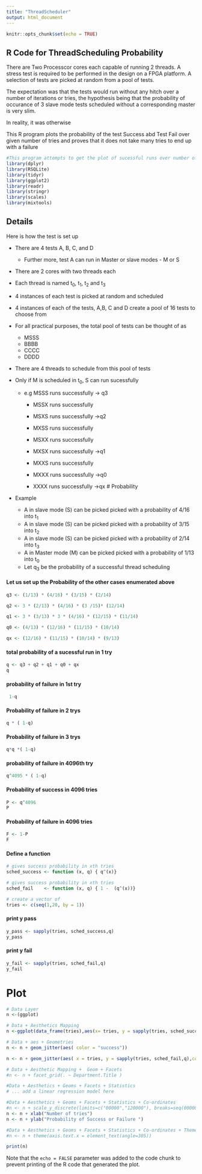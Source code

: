 ```yaml
---
title: "ThreadScheduler"
output: html_document
---
```


```r
knitr::opts_chunk$set(echo = TRUE)
```

## R Code for ThreadScheduling Probability

There are Two Processcor cores each capable of running 2 threads.
A stress test is required to be  performed in the design on a FPGA platform. A selection of tests are picked at random from a pool of tests. 

The expectation was that the tests would run without any hitch over a number of iterations or tries, the hypothesis being that the probability of occurance of  3 slave mode tests scheduled without a corresponding master is very slim.

In reality, it was otherwise

This R program plots the probability of the test Success abd Test Fail over given number of tries and proves that it does not take many tries to end up with a failure

```r
#This program attempts to get the plot of sucessful runs over number of tries
library(dplyr)
library(RSQLite)
library(tidyr)
library(ggplot2)
library(readr)
library(stringr)
library(scales)
library(mixtools)


```
## Details
Here is how the test is set up 

* There are 4  tests  A, B, C, and D
    + Further more, test A can run in Master or slave modes - M or S
* There are 2 cores with two threads each
* Each thread is named t~0~, t~1~, t~2~ and t~3~
* 4 instances of each test is picked at random and scheduled 
* 4 instances of each of the tests, A,B, C and D  create a pool of 16 tests to choose from 
* For all practical purposes, the total pool of tests can be thought of as
    + MSSS
    + BBBB
    + CCCC
    + DDDD
 
* There are 4 threads to schedule from this pool of tests

* Only if M is scheduled in t~0~, S can run sucessfully
    + e.g MSSS runs successfully -> q3

        - MSSX runs successfully
        - MSXS runs successfully ->q2
        - MXSS runs successfully

        - MSXX runs successfully
        - MXSX runs successfully ->q1
        - MXXS runs successfully

        - MXXX runs successfully ->q0

        - XXXX runs successfully ->qx
# Probability 
* Example
    + A in slave  mode (S) can be picked  picked with a probability of 4/16 into t~1~
    + A in slave  mode (S) can be picked  picked with a probability of 3/15 into t~2~
    + A in slave  mode (S) can be picked  picked with a probability of 2/14 into t~3~
    + A in Master mode (M) can be picked  picked with a probability of 1/13 into t~0~
    + Let q~3~ be the probability of a successful thread scheduling 

#### Let us set up the Probability of the other cases enumerated above
```r
q3 <- (1/13) * (4/16) * (3/15) * (2/14)

q2 <- 3 * (2/13) * (4/16) * (3 /15)* (12/14)

q1 <- 3 * (3/13) * 3 * (4/16) * (12/15) * (11/14)

q0 <- (4/13) * (12/16) * (11/15) * (10/14)

qx <- (12/16) * (11/15) * (10/14) * (9/13)

```
#### total probability of a sucessful run in 1 try 
```r
q <- q3 + q2 + q1 + q0 + qx
q
```

#### probability of failure in 1st try

```r
 1-q
```
 
#### Probability of failure in  2 trys
```r
q * ( 1-q)
```

#### Probability of failure in 3 trys

```r
q*q *( 1-q)
```
#### probability of failure in 4096th try 
```r
q^4095 * ( 1-q)
```
#### Probability of success in 4096 tries
```r
P <- q^4096
P
```
#### Probability of failure in 4096 tries
```r
F <- 1-P
F
```


#### Define a function 
```r
# gives success probability in xth tries
sched_success <- function (x, q) { q^(x)}

# gives success probability in xth tries
sched_fail    <- function (x, q) { 1 -  (q^(x))}

# create a vector of 
tries <- c(seq(1,20, by = 1))
```
#### print y pass

```r
y_pass <- sapply(tries, sched_success,q)
y_pass
```
#### print y fail 

```r

y_fail <- sapply(tries, sched_fail,q)
y_fail

```

# Plot
```r
# Data Layer
n <-(ggplot)

# Data + Aesthetics Mapping 
n <-ggplot(data_frame(tries),aes(x= tries, y = sapply(tries, sched_success,q)))

# Data + aes + Geometries 
n <- n + geom_jitter(aes( color = "success")) 

n <- n + geom_jitter(aes( x = tries, y = sapply(tries, sched_fail,q),color = "fail"))

# Data + Aesthetic Mapping +  Geom + Facets
#n <- n + facet_grid(. ~ Department.Title ) 

#Data + Aesthetics + Geoms + Facets + Statistics
# ... add a linear regression model here

#Data + Aesthetics + Geoms + Facets + Statistics + Co-ordinates
#n <- n + scale_y_discrete(limits=c("00000","120000"), breaks=seq(00000,120000,10000))
n <- n + xlab("Number of tries")
n <- n + ylab("Probability of Success or Failure ")

#Data + Aesthetics + Geoms + Facets + Statistics + Co-ordinates + Theme 
#n <- n + theme(axis.text.x = element_text(angle=305))

print(n)


```

 
Note that the `echo = FALSE` parameter was added to the code chunk to prevent printing of the R code that generated the plot.
